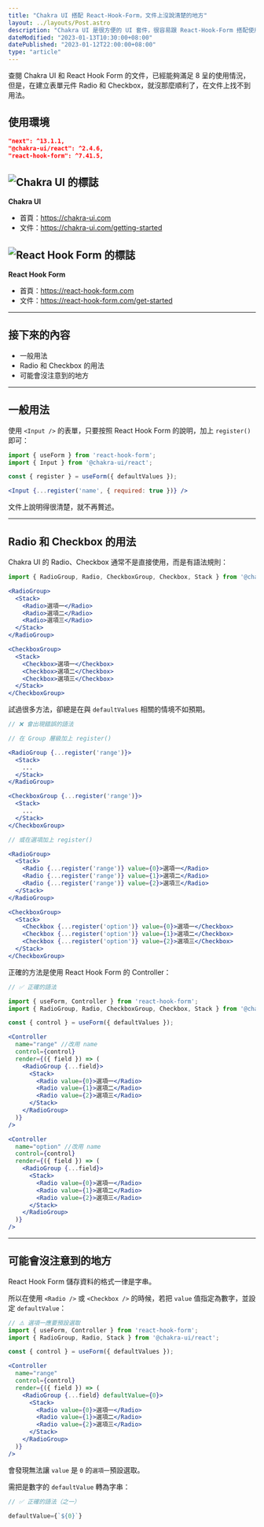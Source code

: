 ```yaml
---
title: "Chakra UI 搭配 React-Hook-Form，文件上沒說清楚的地方"
layout: ../layouts/Post.astro
description: "Chakra UI 是很方便的 UI 套件，很容易跟 React-Hook-Form 搭配使用，兩邊的文件已經滿足 8 成的情況，但是在建立表單元件 Radio 和 Checkbox 的時候，遇到需爬文、請教才解決的問題。"
dateModified: "2023-01-13T10:30:00+08:00"
datePublished: "2023-01-12T22:00:00+08:00"
type: "article"
---
```


查閱 Chakra UI 和 React Hook Form 的文件，已經能夠滿足 8 呈的使用情況，但是，在建立表單元件 Radio 和 Checkbox，就沒那麼順利了，在文件上找不到用法。

## 使用環境

```json
"next": ^13.1.1,
"@chakra-ui/react": ^2.4.6,
"react-hook-form": ^7.41.5,
```

## ![Chakra UI 的標誌](/images/chakra-ui-with-react-hook-form/sticker.svg)

**Chakra UI**

- 首頁：https://chakra-ui.com
- 文件：https://chakra-ui.com/getting-started

## ![React Hook Form 的標誌](/images/chakra-ui-with-react-hook-form/reactHookForm.svg)

**React Hook Form**

- 首頁：https://react-hook-form.com
- 文件：https://react-hook-form.com/get-started

---

## 接下來的內容

- 一般用法
- Radio 和 Checkbox 的用法
- 可能會沒注意到的地方

---

## 一般用法

使用 `<Input />` 的表單，只要按照 React Hook Form 的說明，加上 `register()` 即可：

```jsx
import { useForm } from 'react-hook-form';
import { Input } from '@chakra-ui/react';

const { register } = useForm({ defaultValues });

<Input {...register('name', { required: true })} />
```

文件上說明得很清楚，就不再贅述。

---

## Radio 和 Checkbox 的用法

Chakra UI 的 Radio、Checkbox 通常不是直接使用，而是有語法規則：

```jsx
import { RadioGroup, Radio, CheckboxGroup, Checkbox, Stack } from '@chakra-ui/react';

<RadioGroup>
  <Stack>
    <Radio>選項一</Radio>
    <Radio>選項二</Radio>
    <Radio>選項三</Radio>
  </Stack>
</RadioGroup>

<CheckboxGroup>
  <Stack>
    <Checkbox>選項一</Checkbox>
    <Checkbox>選項二</Checkbox>
    <Checkbox>選項三</Checkbox>
  </Stack>
</CheckboxGroup>
```

試過很多方法，卻總是在與 `defaultValues` 相關的情境不如預期。

```jsx
// ❌ 會出現錯誤的語法

// 在 Group 層級加上 register()

<RadioGroup {...register('range')}>
  <Stack>
    ...
  </Stack>
</RadioGroup>

<CheckboxGroup {...register('range')}>
  <Stack>
    ...
  </Stack>
</CheckboxGroup>

// 或在選項加上 register()

<RadioGroup>
  <Stack>
    <Radio {...register('range')} value={0}>選項一</Radio>
    <Radio {...register('range')} value={1}>選項二</Radio>
    <Radio {...register('range')} value={2}>選項三</Radio>
  </Stack>
</RadioGroup>

<CheckboxGroup>
  <Stack>
    <Checkbox {...register('option')} value={0}>選項一</Checkbox>
    <Checkbox {...register('option')} value={1}>選項二</Checkbox>
    <Checkbox {...register('option')} value={2}>選項三</Checkbox>
  </Stack>
</CheckboxGroup>
```

正確的方法是使用 React Hook Form 的 Controller：

```jsx
// ✅ 正確的語法

import { useForm, Controller } from 'react-hook-form';
import { RadioGroup, Radio, CheckboxGroup, Checkbox, Stack } from '@chakra-ui/react';

const { control } = useForm({ defaultValues });

<Controller
  name="range" //改用 name
  control={control}
  render={({ field }) => (
    <RadioGroup {...field}>
      <Stack>
        <Radio value={0}>選項一</Radio>
        <Radio value={1}>選項二</Radio>
        <Radio value={2}>選項三</Radio>
      </Stack>
    </RadioGroup>
  )}
/>

<Controller
  name="option" //改用 name
  control={control}
  render={({ field }) => (
    <RadioGroup {...field}>
      <Stack>
        <Radio value={0}>選項一</Radio>
        <Radio value={1}>選項二</Radio>
        <Radio value={2}>選項三</Radio>
      </Stack>
    </RadioGroup>
  )}
/>
```

---

## 可能會沒注意到的地方

React Hook Form 儲存資料的格式一律是字串。

所以在使用 `<Radio />` 或 `<Checkbox />` 的時候，若把 `value` 值指定為數字，並設定 `defaultValue`：

```jsx
// ⚠️ 選項一應要預設選取
import { useForm, Controller } from 'react-hook-form';
import { RadioGroup, Radio, Stack } from '@chakra-ui/react';

const { control } = useForm({ defaultValues });

<Controller
  name="range"
  control={control}
  render={({ field }) => (
    <RadioGroup {...field} defaultValue={0}>
      <Stack>
        <Radio value={0}>選項一</Radio>
        <Radio value={1}>選項二</Radio>
        <Radio value={2}>選項三</Radio>
      </Stack>
    </RadioGroup>
  )}
/>
```

會發現無法讓 `value` 是 `0` 的`選項一`預設選取。

需把是數字的 `defaultValue` 轉為字串：

```jsx
// ✅ 正確的語法（之一）

defaultValue={`${0}`}
```
